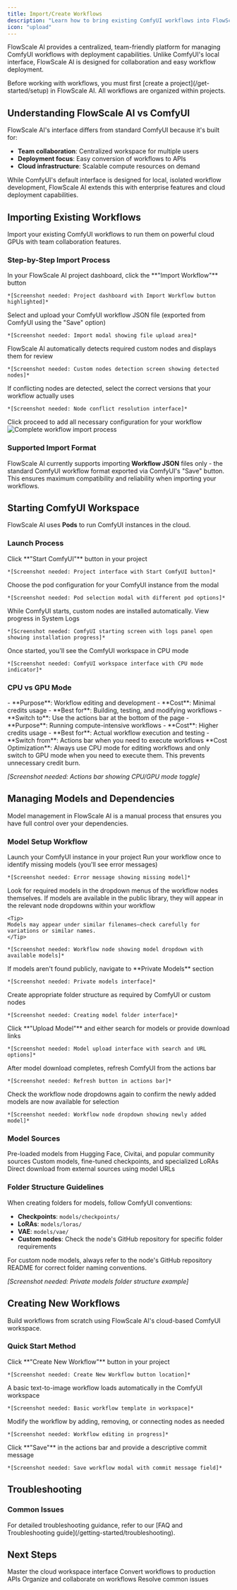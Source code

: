```yaml
---
title: Import/Create Workflows
description: "Learn how to bring existing ComfyUI workflows into FlowScale AI or create new ones from scratch"
icon: "upload"
---
```



FlowScale AI provides a centralized, team-friendly platform for managing ComfyUI workflows with deployment capabilities. Unlike ComfyUI's local interface, FlowScale AI is designed for collaboration and easy workflow deployment.

<Info>
Before working with workflows, you must first [create a project](/get-started/setup) in FlowScale AI. All workflows are organized within projects.
</Info>

## Understanding FlowScale AI vs ComfyUI

FlowScale AI's interface differs from standard ComfyUI because it's built for:
- **Team collaboration**: Centralized workspace for multiple users
- **Deployment focus**: Easy conversion of workflows to APIs
- **Cloud infrastructure**: Scalable compute resources on demand

While ComfyUI's default interface is designed for local, isolated workflow development, FlowScale AI extends this with enterprise features and cloud deployment capabilities.

## Importing Existing Workflows

Import your existing ComfyUI workflows to run them on powerful cloud GPUs with team collaboration features.

### Step-by-Step Import Process

<Steps>
  <Step title="Click Import Workflow">
    In your FlowScale AI project dashboard, click the **"Import Workflow"** button
    
    *[Screenshot needed: Project dashboard with Import Workflow button highlighted]*
  </Step>
  
  <Step title="Upload Workflow JSON">
    Select and upload your ComfyUI workflow JSON file (exported from ComfyUI using the "Save" option)
    
    *[Screenshot needed: Import modal showing file upload area]*
  </Step>
  
  <Step title="Review Custom Nodes">
    FlowScale AI automatically detects required custom nodes and displays them for review
    
    *[Screenshot needed: Custom nodes detection screen showing detected nodes]*
  </Step>
  
  <Step title="Resolve Conflicts">
    If conflicting nodes are detected, select the correct versions that your workflow actually uses
    
    *[Screenshot needed: Node conflict resolution interface]*
  </Step>
  
  <Step title="Complete Setup">
    Click proceed to add all necessary configuration for your workflow
  </Step>
</Steps>

<Frame>
  <img
    src="/images/getting-started/import-workflow-process.png"
    alt="Complete workflow import process"
  />
</Frame>

### Supported Import Format

FlowScale AI currently supports importing **Workflow JSON** files only - the standard ComfyUI workflow format exported via ComfyUI's "Save" button. This ensures maximum compatibility and reliability when importing your workflows.

## Starting ComfyUI Workspace

FlowScale AI uses **Pods** to run ComfyUI instances in the cloud.

### Launch Process

<Steps>
  <Step title="Start ComfyUI">
    Click **"Start ComfyUI"** button in your project
    
    *[Screenshot needed: Project interface with Start ComfyUI button]*
  </Step>
  
  <Step title="Select Pod">
    Choose the pod configuration for your ComfyUI instance from the modal
    
    *[Screenshot needed: Pod selection modal with different pod options]*
  </Step>
  
  <Step title="Monitor Installation">
    While ComfyUI starts, custom nodes are installed automatically. View progress in System Logs
    
    *[Screenshot needed: ComfyUI starting screen with logs panel open showing installation progress]*
  </Step>
  
  <Step title="Workspace Ready">
    Once started, you'll see the ComfyUI workspace in CPU mode
    
    *[Screenshot needed: ComfyUI workspace interface with CPU mode indicator]*
  </Step>
</Steps>

### CPU vs GPU Mode

<Tabs>
  <Tab title="CPU Mode (Default)">
    - **Purpose**: Workflow editing and development
    - **Cost**: Minimal credits usage
    - **Best for**: Building, testing, and modifying workflows
    - **Switch to**: Use the actions bar at the bottom of the page
  </Tab>
  
  <Tab title="GPU Mode">
    - **Purpose**: Running compute-intensive workflows
    - **Cost**: Higher credits usage
    - **Best for**: Actual workflow execution and testing
    - **Switch from**: Actions bar when you need to execute workflows
  </Tab>
</Tabs>

<Tip>
**Cost Optimization**: Always use CPU mode for editing workflows and only switch to GPU mode when you need to execute them. This prevents unnecessary credit burn.
</Tip>

*[Screenshot needed: Actions bar showing CPU/GPU mode toggle]*

## Managing Models and Dependencies

Model management in FlowScale AI is a manual process that ensures you have full control over your dependencies.

### Model Setup Workflow

<Steps>
  <Step title="Start ComfyUI Workspace">
    Launch your ComfyUI instance in your project
  </Step>
  
  <Step title="Test Workflow">
    Run your workflow once to identify missing models (you'll see error messages)
    
    *[Screenshot needed: Error message showing missing model]*
  </Step>
  
  <Step title="Check Workflow Node Dropdowns for Public Models">
    Look for required models in the dropdown menus of the workflow nodes themselves. If models are available in the public library, they will appear in the relevant node dropdowns within your workflow
    
    <Tip>
    Models may appear under similar filenames—check carefully for variations or similar names.
    </Tip>
    
    *[Screenshot needed: Workflow node showing model dropdown with available models]*
  </Step>
  
  <Step title="Access Private Models">
    If models aren't found publicly, navigate to **Private Models** section
    
    *[Screenshot needed: Private models interface]*
  </Step>
  
  <Step title="Create Model Folders">
    Create appropriate folder structure as required by ComfyUI or custom nodes
    
    *[Screenshot needed: Creating model folder interface]*
  </Step>
  
  <Step title="Upload Models">
    Click **"Upload Model"** and either search for models or provide download links
    
    *[Screenshot needed: Model upload interface with search and URL options]*
  </Step>
  
  <Step title="Refresh ComfyUI">
    After model download completes, refresh ComfyUI from the actions bar
    
    *[Screenshot needed: Refresh button in actions bar]*
  </Step>
  
  <Step title="Verify Model Availability">
    Check the workflow node dropdowns again to confirm the newly added models are now available for selection
    
    *[Screenshot needed: Workflow node dropdown showing newly added model]*
  </Step>
</Steps>

### Model Sources

<CardGroup cols={3}>
  <Card title="Public Library" icon="globe">
    Pre-loaded models from Hugging Face, Civitai, and popular community sources
  </Card>
  <Card title="Private Upload" icon="upload">
    Custom models, fine-tuned checkpoints, and specialized LoRAs
  </Card>
  <Card title="URL Download" icon="link">
    Direct download from external sources using model URLs
  </Card>
</CardGroup>

### Folder Structure Guidelines

When creating folders for models, follow ComfyUI conventions:

- **Checkpoints**: `models/checkpoints/`
- **LoRAs**: `models/loras/`
- **VAE**: `models/vae/`
- **Custom nodes**: Check the node's GitHub repository for specific folder requirements

<Warning>
For custom node models, always refer to the node's GitHub repository README for correct folder naming conventions.
</Warning>

*[Screenshot needed: Private models folder structure example]*

## Creating New Workflows

Build workflows from scratch using FlowScale AI's cloud-based ComfyUI workspace.

### Quick Start Method

<Steps>
  <Step title="Create New Workflow">
    Click **"Create New Workflow"** button in your project
    
    *[Screenshot needed: Create New Workflow button location]*
  </Step>
  
  <Step title="Start with Basic Template">
    A basic text-to-image workflow loads automatically in the ComfyUI workspace
    
    *[Screenshot needed: Basic workflow template in workspace]*
  </Step>
  
  <Step title="Customize Workflow">
    Modify the workflow by adding, removing, or connecting nodes as needed
    
    *[Screenshot needed: Workflow editing in progress]*
  </Step>
  
  <Step title="Save Workflow">
    Click **"Save"** in the actions bar and provide a descriptive commit message
    
    *[Screenshot needed: Save workflow modal with commit message field]*
  </Step>
</Steps>

## Troubleshooting

### Common Issues

<ImportWorkflowsTroubleshooting />

<Info>
For detailed troubleshooting guidance, refer to our [FAQ and Troubleshooting guide](/getting-started/troubleshooting).
</Info>

## Next Steps

<CardGroup cols={2}>
  <Card
    title="ComfyUI Workspace Guide"
    icon="pen-to-square"
    href="/workspace/overview"
  >
    Master the cloud workspace interface
  </Card>
  <Card
    title="Deploy Workflows"
    icon="rocket"
    href="/getting-started/deploy-workflows"
  >
    Convert workflows to production APIs
  </Card>
  <Card
    title="Manage Projects"
    icon="folder"
    href="/getting-started/manage"
  >
    Organize and collaborate on workflows
  </Card>
  <Card
    title="Troubleshooting"
    icon="life-ring"
    href="/getting-started/troubleshooting"
  >
    Resolve common issues
  </Card>
</CardGroup>
